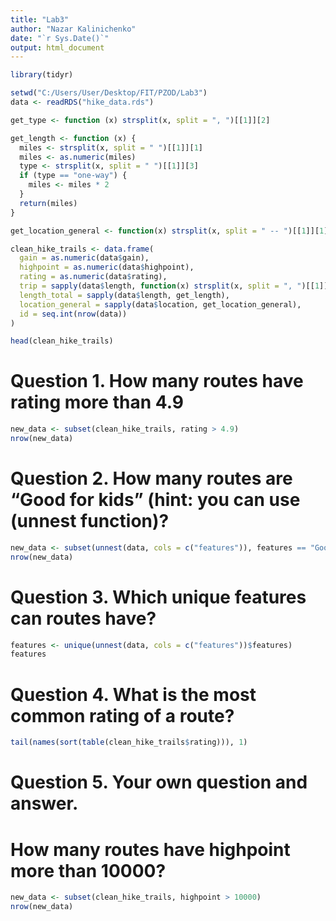 ```yaml
---
title: "Lab3"
author: "Nazar Kalinichenko"
date: "`r Sys.Date()`"
output: html_document
---
```

```r
library(tidyr)
```

```r
setwd("C:/Users/User/Desktop/FIT/PZOD/Lab3")
data <- readRDS("hike_data.rds")

get_type <- function (x) strsplit(x, split = ", ")[[1]][2]

get_length <- function (x) {
  miles <- strsplit(x, split = " ")[[1]][1]
  miles <- as.numeric(miles)
  type <- strsplit(x, split = " ")[[1]][3]
  if (type == "one-way") {
    miles <- miles * 2
  }
  return(miles)
}

get_location_general <- function(x) strsplit(x, split = " -- ")[[1]][1]

clean_hike_trails <- data.frame(
  gain = as.numeric(data$gain),
  highpoint = as.numeric(data$highpoint),
  rating = as.numeric(data$rating),
  trip = sapply(data$length, function(x) strsplit(x, split = ", ")[[1]][2]),
  length_total = sapply(data$length, get_length),
  location_general = sapply(data$location, get_location_general),
  id = seq.int(nrow(data))
)
```

```r
head(clean_hike_trails)
```

# Question 1. How many routes have rating more than 4.9
```r
new_data <- subset(clean_hike_trails, rating > 4.9)
nrow(new_data)
```

# Question 2. How many routes are “Good for kids” (hint: you can use (unnest function)?
```r
new_data <- subset(unnest(data, cols = c("features")), features == "Good for kids")
nrow(new_data)
```

# Question 3. Which unique features can routes have?
```r
features <- unique(unnest(data, cols = c("features"))$features)
features
```

# Question 4. What is the most common rating of a route?
```r
tail(names(sort(table(clean_hike_trails$rating))), 1)
```

# Question 5. Your own question and answer.
# How many routes have highpoint more than 10000?
```r
new_data <- subset(clean_hike_trails, highpoint > 10000)
nrow(new_data)
```